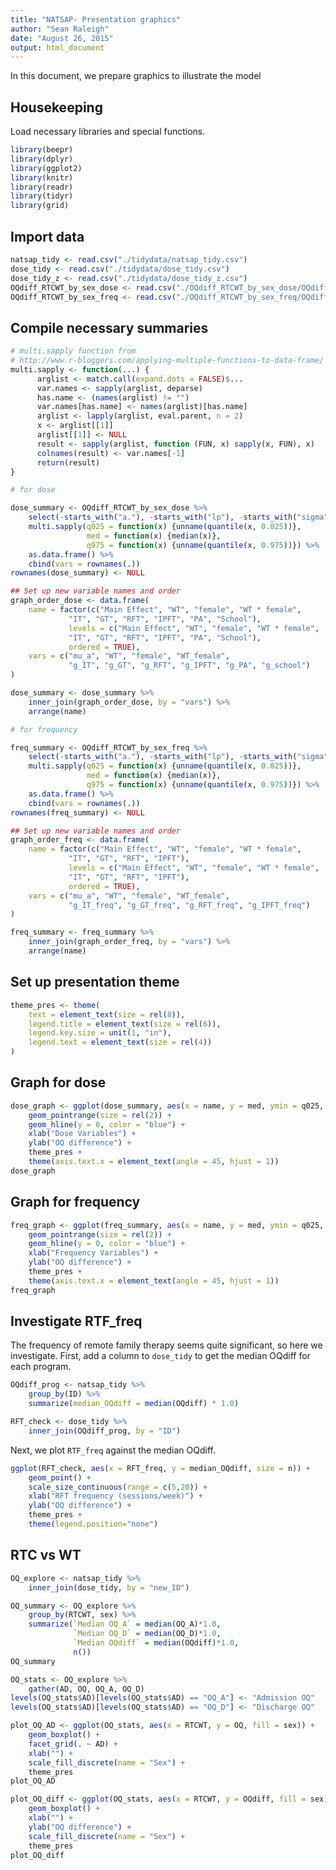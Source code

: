 ```yaml
---
title: "NATSAP- Presentation graphics"
author: "Sean Raleigh"
date: "August 26, 2015"
output: html_document
---
```


In this document, we prepare graphics to illustrate the model 

## Housekeeping

Load necessary libraries and special functions.

```r
library(beepr)
library(dplyr)
library(ggplot2)
library(knitr)
library(readr)
library(tidyr)
library(grid)
```

## Import data

```r
natsap_tidy <- read.csv("./tidydata/natsap_tidy.csv")
dose_tidy <- read.csv("./tidydata/dose_tidy.csv")
dose_tidy_z <- read.csv("./tidydata/dose_tidy_z.csv")
OQdiff_RTCWT_by_sex_dose <- read.csv("./OQdiff_RTCWT_by_sex_dose/OQdiff_RTCWT_by_sex_dose.csv")
OQdiff_RTCWT_by_sex_freq <- read.csv("./OQdiff_RTCWT_by_sex_freq/OQdiff_RTCWT_by_sex_freq.csv")
```

## Compile necessary summaries

```r
# multi.sapply function from 
# http://www.r-bloggers.com/applying-multiple-functions-to-data-frame/
multi.sapply <- function(...) {
      arglist <- match.call(expand.dots = FALSE)$...
      var.names <- sapply(arglist, deparse)
      has.name <- (names(arglist) != "")
      var.names[has.name] <- names(arglist)[has.name]
      arglist <- lapply(arglist, eval.parent, n = 2)
      x <- arglist[[1]]
      arglist[[1]] <- NULL
      result <- sapply(arglist, function (FUN, x) sapply(x, FUN), x)
      colnames(result) <- var.names[-1]
      return(result)
}

# for dose

dose_summary <- OQdiff_RTCWT_by_sex_dose %>%
    select(-starts_with("a."), -starts_with("lp"), -starts_with("sigma")) %>%
    multi.sapply(q025 = function(x) {unname(quantile(x, 0.025))},
                 med = function(x) {median(x)},
                 q975 = function(x) {unname(quantile(x, 0.975))}) %>%
    as.data.frame() %>%
    cbind(vars = rownames(.))
rownames(dose_summary) <- NULL

## Set up new variable names and order
graph_order_dose <- data.frame(
    name = factor(c("Main Effect", "WT", "female", "WT * female",
             "IT", "GT", "RFT", "IPFT", "PA", "School"),
             levels = c("Main Effect", "WT", "female", "WT * female",
             "IT", "GT", "RFT", "IPFT", "PA", "School"),
             ordered = TRUE),
    vars = c("mu_a", "WT", "female", "WT_female",
             "g_IT", "g_GT", "g_RFT", "g_IPFT", "g_PA", "g_school")
)

dose_summary <- dose_summary %>%
    inner_join(graph_order_dose, by = "vars") %>%
    arrange(name)

# for frequency

freq_summary <- OQdiff_RTCWT_by_sex_freq %>%
    select(-starts_with("a."), -starts_with("lp"), -starts_with("sigma")) %>%
    multi.sapply(q025 = function(x) {unname(quantile(x, 0.025))},
                 med = function(x) {median(x)},
                 q975 = function(x) {unname(quantile(x, 0.975))}) %>%
    as.data.frame() %>%
    cbind(vars = rownames(.))
rownames(freq_summary) <- NULL

## Set up new variable names and order
graph_order_freq <- data.frame(
    name = factor(c("Main Effect", "WT", "female", "WT * female",
             "IT", "GT", "RFT", "IPFT"),
             levels = c("Main Effect", "WT", "female", "WT * female",
             "IT", "GT", "RFT", "IPFT"),
             ordered = TRUE),
    vars = c("mu_a", "WT", "female", "WT_female",
             "g_IT_freq", "g_GT_freq", "g_RFT_freq", "g_IPFT_freq")
)

freq_summary <- freq_summary %>%
    inner_join(graph_order_freq, by = "vars") %>%
    arrange(name)

```

## Set up presentation theme

```r
theme_pres <- theme(
    text = element_text(size = rel(8)),
    legend.title = element_text(size = rel(6)),
    legend.key.size = unit(1, "in"),
    legend.text = element_text(size = rel(4))
)
```

## Graph for dose

```r
dose_graph <- ggplot(dose_summary, aes(x = name, y = med, ymin = q025, ymax = q975)) +
    geom_pointrange(size = rel(2)) +
    geom_hline(y = 0, color = "blue") +
    xlab("Dose Variables") +
    ylab("OQ difference") +
    theme_pres +
    theme(axis.text.x = element_text(angle = 45, hjust = 1))
dose_graph
```

## Graph for frequency

```r
freq_graph <- ggplot(freq_summary, aes(x = name, y = med, ymin = q025, ymax = q975)) +
    geom_pointrange(size = rel(2)) +
    geom_hline(y = 0, color = "blue") +
    xlab("Frequency Variables") +
    ylab("OQ difference") +
    theme_pres +
    theme(axis.text.x = element_text(angle = 45, hjust = 1))
freq_graph
```


## Investigate RTF_freq

The frequency of remote family therapy seems quite significant, so here we investigate. First, add a column to `dose_tidy` to get the median OQdiff for each program.

```r
OQdiff_prog <- natsap_tidy %>%
    group_by(ID) %>%
    summarize(median_OQdiff = median(OQdiff) * 1.0)

RFT_check <- dose_tidy %>%
    inner_join(OQdiff_prog, by = "ID")
```

Next, we plot `RTF_freq` against the median OQdiff.

```r
ggplot(RFT_check, aes(x = RFT_freq, y = median_OQdiff, size = n)) +
    geom_point() +
    scale_size_continuous(range = c(5,20)) +
    xlab("RFT frequency (sessions/week)") +
    ylab("OQ difference") +
    theme_pres +
    theme(legend.position="none")
```

## RTC vs WT

```r
OQ_explore <- natsap_tidy %>%
    inner_join(dose_tidy, by = "new_ID")

OQ_summary <- OQ_explore %>%
    group_by(RTCWT, sex) %>%
    summarize(`Median OQ_A` = median(OQ_A)*1.0,
              `Median OQ_D` = median(OQ_D)*1.0,
              `Median OQdiff` = median(OQdiff)*1.0,
              n())
OQ_summary

OQ_stats <- OQ_explore %>%
    gather(AD, OQ, OQ_A, OQ_D)
levels(OQ_stats$AD)[levels(OQ_stats$AD) == "OQ_A"] <- "Admission OQ"
levels(OQ_stats$AD)[levels(OQ_stats$AD) == "OQ_D"] <- "Discharge OQ"

plot_OQ_AD <- ggplot(OQ_stats, aes(x = RTCWT, y = OQ, fill = sex)) +
    geom_boxplot() +
    facet_grid(. ~ AD) +
    xlab("") +
    scale_fill_discrete(name = "Sex") +
    theme_pres
plot_OQ_AD

plot_OQ_diff <- ggplot(OQ_stats, aes(x = RTCWT, y = OQdiff, fill = sex)) +
    geom_boxplot() +
    xlab("") +
    ylab("OQ difference") +
    scale_fill_discrete(name = "Sex") +
    theme_pres
plot_OQ_diff
```

